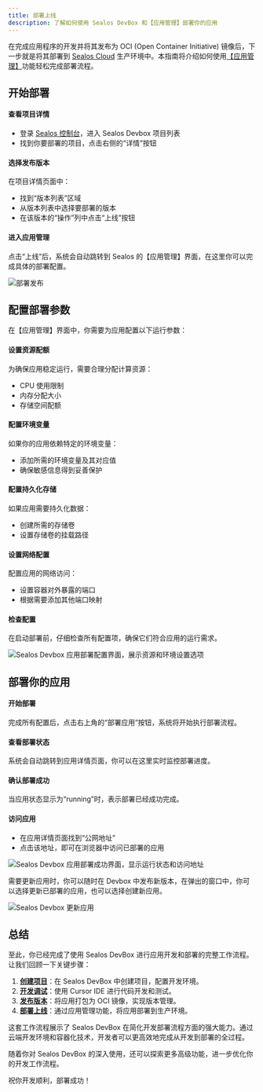 ```yaml
---
title: 部署上线
description: 了解如何使用 Sealos DevBox 和【应用管理】部署你的应用
---
```


在完成应用程序的开发并将其发布为 OCI (Open Container Initiative) 镜像后，下一步就是将其部署到 [Sealos Cloud](https://cloud.sealos.run) 生产环境中。本指南将介绍如何使用[【应用管理】](/docs/guides/deployments)功能轻松完成部署流程。

## 开始部署

<div className='steps [&_h4]:step'>

<h4>查看项目详情</h4>

- 登录 [Sealos 控制台](https://cloud.sealos.run)，进入 Sealos Devbox 项目列表
- 找到你要部署的项目，点击右侧的“详情”按钮

<h4>选择发布版本</h4>

在项目详情页面中：
- 找到“版本列表”区域
- 从版本列表中选择要部署的版本
- 在该版本的“操作”列中点击“上线”按钮

<h4>进入应用管理</h4>

点击“上线”后，系统会自动跳转到 Sealos 的【应用管理】界面，在这里你可以完成具体的部署配置。

![部署发布](./images/devbox-deploy.zh-cn.png)

</div>

## 配置部署参数

在【应用管理】界面中，你需要为应用配置以下运行参数：

<div className='steps [&_h4]:step'>

<h4>设置资源配额</h4>

为确保应用稳定运行，需要合理分配计算资源：
- CPU 使用限制
- 内存分配大小
- 存储空间配额

<h4>配置环境变量</h4>

如果你的应用依赖特定的环境变量：
- 添加所需的环境变量及其对应值
- 确保敏感信息得到妥善保护

<h4>配置持久化存储</h4>

如果应用需要持久化数据：
- 创建所需的存储卷
- 设置存储卷的挂载路径

<h4>设置网络配置</h4>

配置应用的网络访问：
- 设置容器对外暴露的端口
- 根据需要添加其他端口映射

<h4>检查配置</h4>

在启动部署前，仔细检查所有配置项，确保它们符合应用的运行需求。

![Sealos Devbox 应用部署配置界面，展示资源和环境设置选项](./images/devbox-release-deploy.zh-cn.png)

</div>

## 部署你的应用

<div className='steps [&_h4]:step'>

<h4>开始部署</h4>

完成所有配置后，点击右上角的“部署应用”按钮，系统将开始执行部署流程。

<h4>查看部署状态</h4>

系统会自动跳转到应用详情页面，你可以在这里实时监控部署进度。

<h4>确认部署成功</h4>

当应用状态显示为“running”时，表示部署已经成功完成。

<h4>访问应用</h4>

- 在应用详情页面找到“公网地址”
- 点击该地址，即可在浏览器中访问已部署的应用

![Sealos Devbox 应用部署成功界面，显示运行状态和访问地址](./images/devbox-release-deploy-success.zh-cn.png)

</div>

<Callout type="info">
需要更新应用时，你可以随时在 Devbox 中发布新版本，在弹出的窗口中，你可以选择更新已部署的应用，也可以选择创建新应用。

![Sealos Devbox 更新应用](./images/devbox-release-deploy-update.zh-cn.png)
</Callout>

## 总结

至此，你已经完成了使用 Sealos DevBox 进行应用开发和部署的完整工作流程。让我们回顾一下关键步骤：

1. **[创建项目](./create-a-project)**：在 Sealos DevBox 中创建项目，配置开发环境。
2. **[开发调试](./develop)**：使用 Cursor IDE 进行代码开发和测试。
3. **[发布版本](./release)**：将应用打包为 OCI 镜像，实现版本管理。
4. **[部署上线](./deploy)**：通过应用管理功能，将应用部署到生产环境。

这套工作流程展示了 Sealos DevBox 在简化开发部署流程方面的强大能力。通过云端开发环境和容器化技术，开发者可以更高效地完成从开发到部署的全过程。

随着你对 Sealos DevBox 的深入使用，还可以探索更多高级功能，进一步优化你的开发工作流程。

祝你开发顺利，部署成功！